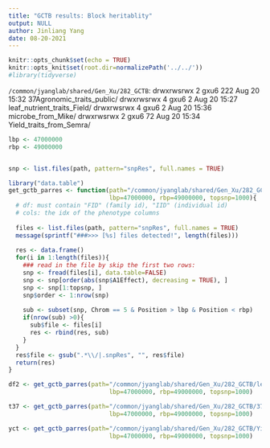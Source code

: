```yaml
---
title: "GCTB results: Block heritablity"
output: NULL
author: Jinliang Yang
date: 08-20-2021
---
```



```r
knitr::opts_chunk$set(echo = TRUE) 
knitr::opts_knit$set(root.dir=normalizePath('../../')) 
#library(tidyverse)
```

`/common/jyanglab/shared/Gen_Xu/282_GCTB`:
drwxrwsrwx 2 gxu6 222 Aug 20 15:32 37Agronomic_traits_public/
drwxrwsrwx 4 gxu6   2 Aug 20 15:27 leaf_nutrient_traits_Field/
drwxrwsrwx 4 gxu6   2 Aug 20 15:36 microbe_from_Mike/
drwxrwsrwx 2 gxu6  72 Aug 20 15:34 Yield_traits_from_Semra/


```r
lbp <- 47000000
rbp <- 49000000


snp <- list.files(path, pattern="snpRes", full.names = TRUE)

library("data.table")
get_gctb_parres <- function(path="/common/jyanglab/shared/Gen_Xu/282_GCTB/leaf_nutrient_traits_Field/HN",
                            lbp=47000000, rbp=49000000, topsnp=1000){
  # df: must contain "FID" (family id), "IID" (individual id)
  # cols: the idx of the phenotype columns
  
  files <- list.files(path, pattern="snpRes", full.names = TRUE)
  message(sprintf("###>>> [%s] files detected!", length(files)))
  
  res <- data.frame()
  for(i in 1:length(files)){
    ### read in the file by skip the first two rows:
    snp <- fread(files[i], data.table=FALSE)
    snp <- snp[order(abs(snp$A1Effect), decreasing = TRUE), ]
    snp <- snp[1:topsnp, ]
    snp$order <- 1:nrow(snp)
    
    sub <- subset(snp, Chrom == 5 & Position > lbp & Position < rbp)
    if(nrow(sub) >0){
      sub$file <- files[i]
      res <- rbind(res, sub)
    }
  }
  res$file <- gsub(".*\\/|.snpRes", "", res$file)
  return(res)
}

df2 <- get_gctb_parres(path="/common/jyanglab/shared/Gen_Xu/282_GCTB/leaf_nutrient_traits_Field/LN",
                            lbp=47000000, rbp=49000000, topsnp=1000)

t37 <- get_gctb_parres(path="/common/jyanglab/shared/Gen_Xu/282_GCTB/37Agronomic_traits_public",
                            lbp=47000000, rbp=49000000, topsnp=1000)

yct <- get_gctb_parres(path="/common/jyanglab/shared/Gen_Xu/282_GCTB/Yield_traits_from_Semra",
                            lbp=47000000, rbp=49000000, topsnp=1000)
```











